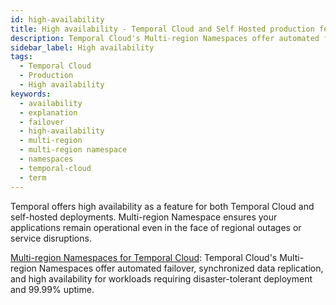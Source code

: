 ```yaml
---
id: high-availability
title: High availability - Temporal Cloud and Self Hosted production feature
description: Temporal Cloud's Multi-region Namespaces offer automated failover, synchronized data replication, and high availability for workloads requiring disaster-tolerant deployment and 99.99% uptime. Use Global Namespace for self-hosted.
sidebar_label: High availability
tags:
  - Temporal Cloud
  - Production
  - High availability
keywords:
  - availability
  - explanation
  - failover
  - high-availability
  - multi-region
  - multi-region namespace
  - namespaces
  - temporal-cloud
  - term
---
```



Temporal offers high availability as a feature for both Temporal Cloud and self-hosted deployments. Multi-region Namespace ensures your applications remain operational even in the face of regional outages or service disruptions.

[Multi-region Namespaces for Temporal Cloud](/evaluate/development-production-features/multi-region-namespace): Temporal Cloud's Multi-region Namespaces offer automated failover, synchronized data replication, and high availability for workloads requiring disaster-tolerant deployment and 99.99% uptime.

<RelatedReadContainer>
    <RelatedReadItem path="/cloud/high-availability" text=" Namespaces with High Availability features for Temporal Cloud" archetype="encyclopedia" />
    <RelatedReadItem path="/global-namespace" text="Global Namespace for self-hosted deployments" archetype="encyclopedia" />
    <RelatedReadItem path="/cloud/pricing" text="Multi-region Pricing" archetype="encyclopedia" />
    <RelatedReadItem path="/cloud/high-availability/private-link" text="PrivateLink routing for Multi-region replication" archetype="encyclopedia" />
</RelatedReadContainer>
